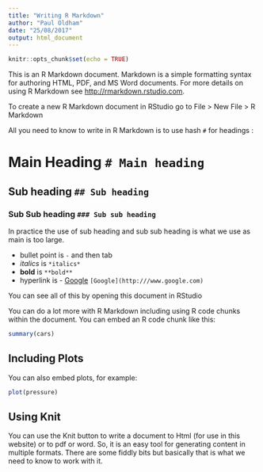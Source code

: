 ```yaml
---
title: "Writing R Markdown"
author: "Paul Oldham"
date: "25/08/2017"
output: html_document
---
```


```r
knitr::opts_chunk$set(echo = TRUE)
```

This is an R Markdown document. Markdown is a simple formatting syntax for authoring HTML, PDF, and MS Word documents. For more details on using R Markdown see <http://rmarkdown.rstudio.com>.

To create a new R Markdown document in RStudio go to File > New File > R Markdown

All you need to know to write in R Markdown is to use hash `#` for headings :

# Main Heading `# Main heading`
## Sub heading `## Sub heading`
### Sub Sub heading `### Sub sub heading`

In practice the use of sub heading and sub sub heading is what we use as main is too large. 

- bullet point is `-` and then tab
- *italics* is `*italics*`
- **bold** is `**bold**`
- hyperlink is - [Google](http:///www.google.com) `[Google](http:///www.google.com)`

You can see all of this by opening this document in RStudio

You can do a lot more with R Markdown including using R code chunks within the document. You can embed an R code chunk like this:

```r
summary(cars)
```

## Including Plots

You can also embed plots, for example:

```r
plot(pressure)
```

## Using Knit

You can use the Knit button to write a document to Html (for use in this website) or to pdf or word. So, it is an easy tool for generating content in multiple formats. There are some fiddly bits but basically that is what we need to know to work with it. 
